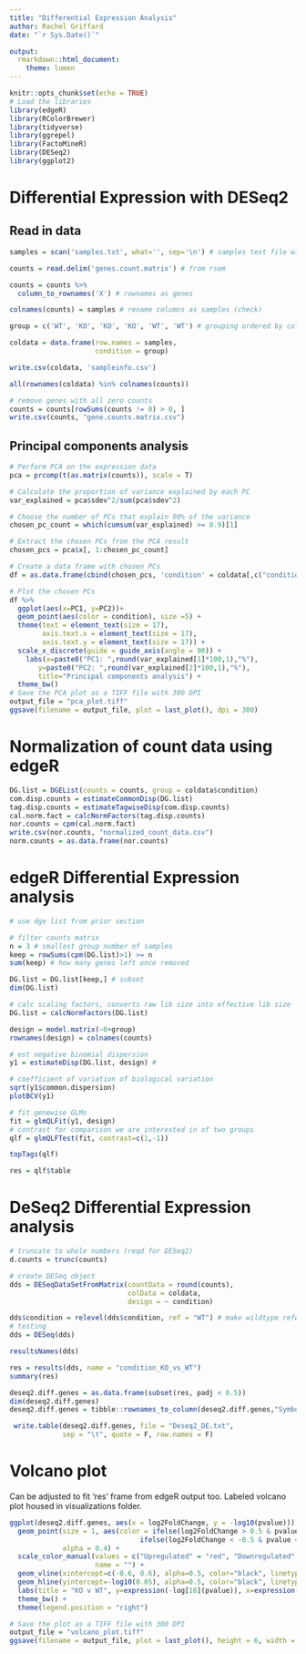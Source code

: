 ```yaml
---
title: "Differential Expression Analysis"
author: Rachel Griffard
date: "`r Sys.Date()`"

output:
  rmarkdown::html_document:
    theme: lumen
---
```


```r
knitr::opts_chunk$set(echo = TRUE)
# Load the libraries
library(edgeR)
library(RColorBrewer)
library(tidyverse)
library(ggrepel)
library(FactoMineR)
library(DESeq2)
library(ggplot2)
```

# Differential Expression with DESeq2
## Read in data
```r
samples = scan('samples.txt', what='', sep='\n') # samples text file with sample names on each line

counts = read.delim('genes.count.matrix') # from rsem

counts = counts %>% 
  column_to_rownames('X') # rownames as genes

colnames(counts) = samples # rename columns as samples (check)

group = c('WT', 'KO', 'KO', 'KO', 'WT', 'WT') # grouping ordered by columns

coldata = data.frame(row.names = samples,
                     condition = group)

write.csv(coldata, 'sampleinfo.csv')

all(rownames(coldata) %in% colnames(counts))

# remove genes with all zero counts
counts = counts[rowSums(counts != 0) > 0, ]
write.csv(counts, "gene.counts.matrix.csv")
```

## Principal components analysis
```r
# Perform PCA on the expression data
pca = prcomp(t(as.matrix(counts)), scale = T)

# Calculate the proportion of variance explained by each PC
var_explained = pca$sdev^2/sum(pca$sdev^2)

# Choose the number of PCs that explain 90% of the variance
chosen_pc_count = which(cumsum(var_explained) >= 0.9)[1]

# Extract the chosen PCs from the PCA result
chosen_pcs = pca$x[, 1:chosen_pc_count]

# Create a data frame with chosen PCs
df = as.data.frame(cbind(chosen_pcs, 'condition' = coldata[,c("condition")]))

# Plot the chosen PCs
df %>%
  ggplot(aes(x=PC1, y=PC2))+
  geom_point(aes(color = condition), size =5) +
  theme(text = element_text(size = 17),
        axis.text.x = element_text(size = 17),
        axis.text.y = element_text(size = 17)) +
  scale_x_discrete(guide = guide_axis(angle = 90)) +
    labs(x=paste0("PC1: ",round(var_explained[1]*100,1),"%"),
       y=paste0("PC2: ",round(var_explained[2]*100,1),"%"),
       title="Principal components analysis") +
  theme_bw()
# Save the PCA plot as a TIFF file with 300 DPI
output_file = "pca_plot.tiff"
ggsave(filename = output_file, plot = last_plot(), dpi = 300)
```

# Normalization of count data using edgeR
```r
DG.list = DGEList(counts = counts, group = coldata$condition)
com.disp.counts = estimateCommonDisp(DG.list)
tag.disp.counts = estimateTagwiseDisp(com.disp.counts)
cal.norm.fact = calcNormFactors(tag.disp.counts)
nor.counts = cpm(cal.norm.fact)
write.csv(nor.counts, "normalized_count_data.csv")
norm.counts = as.data.frame(nor.counts)
```

# edgeR Differential Expression analysis
```r
# use dge list from prior section

# filter counts matrix
n = 3 # smallest group number of samples
keep = rowSums(cpm(DG.list)>1) >= n
sum(keep) # how many genes left once removed

DG.list = DG.list[keep,] # subset
dim(DG.list)

# calc scaling factors, converts raw lib size into effective lib size
DG.list = calcNormFactors(DG.list)

design = model.matrix(~0+group)
rownames(design) = colnames(counts)

# est negative binomial dispersion
y1 = estimateDisp(DG.list, design) # 

# coefficient of variation of biological variation
sqrt(y1$common.dispersion)
plotBCV(y1)

# fit genewise GLMs
fit = glmQLFit(y1, design)
# contrast for comparison we are interested in of two groups
qlf = glmQLFTest(fit, contrast=c(1,-1))

topTags(qlf)

res = qlf$table
```



# DeSeq2 Differential Expression analysis
```r
# truncate to whole numbers (reqd for DESeq2)
d.counts = trunc(counts)

# create DESeq object
dds = DESeqDataSetFromMatrix(countData = round(counts),
                             colData = coldata,
                             design = ~ condition)

dds$condition = relevel(dds$condition, ref = "WT") # make wildtype reference level
# testing
dds = DESeq(dds)

resultsNames(dds)

res = results(dds, name = "condition_KO_vs_WT")
summary(res)

deseq2.diff.genes = as.data.frame(subset(res, padj < 0.5))
dim(deseq2.diff.genes)
deseq2.diff.genes = tibble::rownames_to_column(deseq2.diff.genes,"Symbol")

 write.table(deseq2.diff.genes, file = "Deseq2_DE.txt",
             sep = "\t", quote = F, row.names = F)
```


# Volcano plot
Can be adjusted to fit 'res' frame from edgeR output too. Labeled volcano plot housed in visualizations folder.
```r
ggplot(deseq2.diff.genes, aes(x = log2FoldChange, y = -log10(pvalue))) +
  geom_point(size = 1, aes(color = ifelse(log2FoldChange > 0.5 & pvalue <= 0.05, "Upregulated",
                                ifelse(log2FoldChange < -0.5 & pvalue <= 0.05, "Downregulated", "Non-significant"))),
             alpha = 0.4) +
  scale_color_manual(values = c("Upregulated" = "red", "Downregulated" = "blue", "Non-significant" = "gray"),
                     name = "") +
  geom_vline(xintercept=c(-0.6, 0.6), alpha=0.5, color="black", linetype = 'dashed') +
  geom_hline(yintercept=-log10(0.05), alpha=0.5, color="black", linetype = 'dashed') +
  labs(title = "KO v WT", y=expression(-log[10](pvalue)), x=expression(log[2]~Fold~Change)) +
  theme_bw() +
  theme(legend.position = "right") 

# Save the plot as a TIFF file with 300 DPI
output_file = "volcano_plot.tiff"
ggsave(filename = output_file, plot = last_plot(), height = 6, width = 7,  dpi = 300)
```